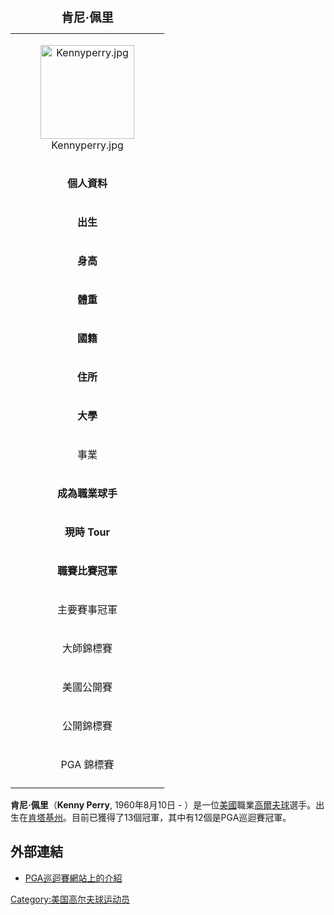 {| border=1 align=right cellpadding=1 cellspacing=1 width=290 style="margin: 0.5em 0 1em 1em; background: #f9f9f9; border: 1px #aaaaaa solid; border-collapse: collapse; font-size: 87%; clear:right"
|+<big> '''肯尼·佩里'''</big>
|-
| align=center colspan="2" |[[File:Kennyperry.jpg|150px]]
|-
! colspan="2" bgcolor="#4682B4" | '''個人資料'''
|-
| '''出生''' || {{birth date and age|1960|8|10}} <br>[[美國|美國]]Elizabethtown, Kentucky
|-
| '''身高''' || {{Height|ft=6|in=2}}
|-
| '''體重''' || {{Weight|lb=220}}
|-
| '''國籍''' || {{USA}}
|-
| '''住所''' || [[肯塔基州|肯塔基州]][[富蘭克林|富蘭克林]]
|-
| '''大學''' || 
|-
! colspan="2" bgcolor="E2725B" | 事業 
|-
| '''成為職業球手''' || 1992年
|-
| '''現時 Tour''' || PGA Tour（在1992年參加）
|-
| '''職賽比賽冠軍''' || 21
|-
! colspan="2" bgcolor="#ACE1AF" | 主要賽事冠軍
|-
| 大師錦標賽 
| 
|-
| 美國公開賽
| 
|-
| 公開錦標賽
| 
|-
| PGA 錦標賽
|
|-
|}

'''肯尼·佩里'''（'''Kenny Perry''', 1960年8月10日 - ）是一位[[美國|美國]]職業[[高爾夫球|高爾夫球]]選手。出生在[[肯塔基州|肯塔基州]]。目前已獲得了13個冠軍，其中有12個是PGA巡迴賽冠軍。

==外部連結==
*[https://web.archive.org/web/20080921221153/http://www.pgatour.com/players/00/19/45/ PGA巡迴賽網站上的介紹] 

[[Category:美国高尔夫球运动员|Category:美国高尔夫球运动员]]